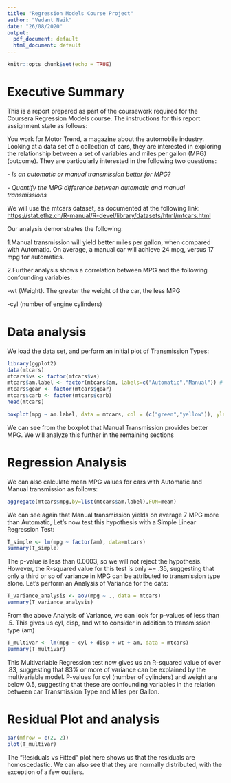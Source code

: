 ```yaml
---
title: "Regression Models Course Project"
author: "Vedant Naik"
date: "26/08/2020"
output:
  pdf_document: default
  html_document: default
---
```


```r
knitr::opts_chunk$set(echo = TRUE)
```
# Executive Summary
This is a report prepared as part of the coursework required for the Coursera Regression Models course. The instructions for this report assignment state as follows:  

  You work for Motor Trend, a magazine about the automobile industry. Looking at a data set of a collection of cars, they are interested in exploring the relationship between a set of variables and miles per gallon (MPG) (outcome). They are particularly interested in the following two questions:  
  
*- Is an automatic or manual transmission better for MPG?*  

*- Quantify the MPG difference between automatic and manual transmissions*  


  
We will use the mtcars dataset, as documented at the following link: <https://stat.ethz.ch/R-manual/R-devel/library/datasets/html/mtcars.html>  
  
  
  Our analysis demonstrates the following:  
  
  1.Manual transmission will yield better miles per gallon, when compared with Automatic. On average, a manual car will achieve 24 mpg, versus 17 mpg for automatics.  

  2.Further analysis shows a correlation between MPG and the following confounding variables:  

 -wt (Weight). The greater the weight of the car, the less MPG  

 -cyl (number of engine cylinders)

# Data analysis
We load the data set, and perform an initial plot of Transmission Types:
```r
library(ggplot2)
data(mtcars)
mtcars$vs <- factor(mtcars$vs)
mtcars$am.label <- factor(mtcars$am, labels=c("Automatic","Manual")) # 0=automatic, 1=manual
mtcars$gear <- factor(mtcars$gear)
mtcars$carb <- factor(mtcars$carb)
head(mtcars)
```
```r
boxplot(mpg ~ am.label, data = mtcars, col = (c("green","yellow")), ylab = "Miles Per Gallon", xlab = "Transmission Type")

```



  We can see from the boxplot that Manual Transmission provides better MPG. We will analyze this further in the remaining sections
  
# Regression Analysis
We can also calculate mean MPG values for cars with Automatic and Manual transmission as follows:
```r
aggregate(mtcars$mpg,by=list(mtcars$am.label),FUN=mean)
```
We can see again that Manual transmission yields on average 7 MPG more than Automatic, Let’s now test this hypothesis with a Simple Linear Regression Test:
```r
T_simple <- lm(mpg ~ factor(am), data=mtcars)
summary(T_simple)
```
The p-value is less than 0.0003, so we will not reject the hypothesis. However, the R-squared value for this test is only ~= .35, suggesting that only a third or so of variance in MPG can be attributed to transmission type alone. Let’s perform an Analysis of Variance for the data:
```r
T_variance_analysis <- aov(mpg ~ ., data = mtcars)
summary(T_variance_analysis)
```
From the above Analysis of Variance, we can look for p-values of less than .5. This gives us cyl, disp, and wt to consider in addition to transmission type (am)
```r
T_multivar <- lm(mpg ~ cyl + disp + wt + am, data = mtcars)
summary(T_multivar)
```
This Multivariable Regression test now gives us an R-squared value of over .83, suggesting that 83% or more of variance can be explained by the multivariable model. P-values for cyl (number of cylinders) and weight are below 0.5, suggesting that these are confounding variables in the relation between car Transmission Type and Miles per Gallon.

# Residual Plot and analysis
```r
par(mfrow = c(2, 2))
plot(T_multivar)
```


  The “Residuals vs Fitted” plot here shows us that the residuals are homoscedastic. We can also see that they are normally distributed, with the exception of a few outliers.
